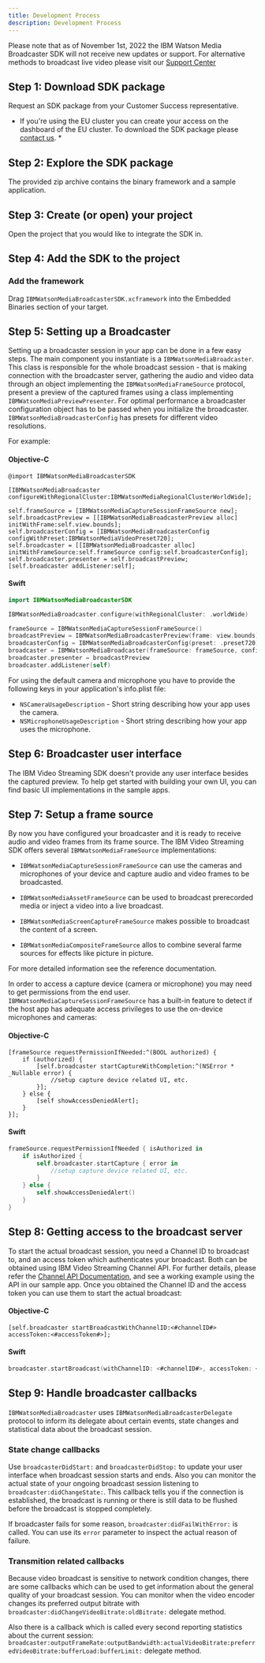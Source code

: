 ```yaml
---
title: Development Process
description: Development Process
---
```


<InlineNotification kind="warning" className="bx--no-gutter-sm">

Please note that as of November 1st, 2022 the IBM Watson Media Broadcaster SDK will not receive new updates or support. For alternative methods to broadcast live video please visit our [Support Center](https://support.video.ibm.com/hc/en-us/categories/200545448-Broadcasting-on-IBM-Watson-Media)

</InlineNotification>

## Step 1: Download SDK package

Request an SDK package from your Customer Success representative.

* If you're using the EU cluster you can create your access on the dashboard of the EU cluster. To download the SDK package please [contact us](https://video.ibm.com/enterprise-video/contact). *

## Step 2: Explore the SDK package

The provided zip archive contains the binary framework and a sample application.


## Step 3: Create (or open) your project

Open the project that you would like to integrate the SDK in.


## Step 4: Add the SDK to the project

### Add the framework

Drag `IBMWatsonMediaBroadcasterSDK.xcframework` into the Embedded Binaries section of your target.

## Step 5: Setting up a Broadcaster

Setting up a broadcaster session in your app can be done in a few easy steps. The main component you instantiate is a `IBMWatsonMediaBroadcaster`. This class is responsible for the whole broadcast session - that is making connection with the broadcaster server, gathering the audio and video data through an object implementing the `IBMWatsonMediaFrameSource` protocol, present a preview of the captured frames using a class implementing `IBMWatsonMediaPreviewPresenter`. For optimal performance a broadcaster configuration object has to be passed when you initialize the broadcaster. `IBMWatsonMediaBroadcasterConfig` has presets for different video resolutions.

For example:

#### Objective-C
```objc
@import IBMWatsonMediaBroadcasterSDK

[IBMWatsonMediaBroadcaster configureWithRegionalCluster:IBMWatsonMediaRegionalClusterWorldWide];

self.frameSource = [IBMWatsonMediaCaptureSessionFrameSource new];
self.broadcastPreview = [[IBMWatsonMediaBroadcasterPreview alloc] initWithFrame:self.view.bounds];
self.broadcasterConfig = [IBMWatsonMediaBroadcasterConfig configWithPreset:IBMWatsonMediaVideoPreset720];
self.broadcaster = [[IBMWatsonMediaBroadcaster alloc] initWithFrameSource:self.frameSource config:self.broadcasterConfig];
self.broadcaster.presenter = self.broadcastPreview;
[self.broadcaster addListener:self];
```

#### Swift
```swift
import IBMWatsonMediaBroadcasterSDK

IBMWatsonMediaBroadcaster.configure(withRegionalCluster: .worldWide)

frameSource = IBMWatsonMediaCaptureSessionFrameSource()
broadcastPreview = IBMWatsonMediaBroadcasterPreview(frame: view.bounds)
broadcasterConfig = IBMWatsonMediaBroadcasterConfig(preset: .preset720)
broadcaster = IBMWatsonMediaBroadcaster(frameSource: frameSource, config: broadcasterConfig)
broadcaster.presenter = broadcastPreview
broadcaster.addListener(self)
```

For using the default camera and microphone you have to provide the following keys in your application's info.plist file:

- `NSCameraUsageDescription` - Short string describing how your app uses the camera.
- `NSMicrophoneUsageDescription` - Short string describing how your app uses the microphone.

## Step 6: Broadcaster user interface

The IBM Video Streaming SDK doesn't provide any user interface besides the captured preview. To help get started with building your own UI, you can find basic UI implementations in the sample apps.

## Step 7: Setup a frame source

By now you have configured your broadcaster and it is ready to receive audio and video frames from its frame source. The IBM Video Streaming SDK offers several `IBMWatsonMediaFrameSource` implementations:

 - `IBMWatsonMediaCaptureSessionFrameSource` can use the cameras and microphones of your device and capture audio and video frames to be broadcasted.

 - `IBMWatsonMediaAssetFrameSource` can be used to broadcast prerecorded media or inject a video into a live broadcast.

 - `IBMWatsonMediaScreenCaptureFrameSource` makes possible to broadcast the content of a screen.

 - `IBMWatsonMediaCompositeFrameSource` allos to combine several farme sources for effects like picture in picture.

For more detailed information see the reference documentation.

In order to access a capture device (camera or microphone) you may need to get permissions from the end user.
`IBMWatsonMediaCaptureSessionFrameSource` has a built-in feature to detect if the host app has adequate access privileges to use the on-device microphones and cameras:

#### Objective-C
```objc
[frameSource requestPermissionIfNeeded:^(BOOL authorized) {
	if (authorized) {
		[self.broadcaster startCaptureWithCompletion:^(NSError * _Nullable error) {
        	//setup capture device related UI, etc.
 		}];
	} else {
		[self showAccessDeniedAlert];
	}
}];
```

#### Swift
```swift
frameSource.requestPermissionIfNeeded { isAuthorized in
    if isAuthorized {
		self.broadcaster.startCapture { error in
			//setup capture device related UI, etc.
		}
    } else {
		self.showAccessDeniedAlert()
    }
}
```

## Step 8: Getting access to the broadcast server

To start the actual broadcast session, you need a Channel ID to broadcast to, and an access token which authenticates your broadcast. Both can be obtained using IBM Video Streaming Channel API. For further details, please refer the [Channel API Documentation](https://developers.video.ibm.com/channel-api/getting-started.html), and see a working example using the API in our sample app. Once you obtained the Channel ID and the access token you can use them to start the actual broadcast:

#### Objective-C
```objc
[self.broadcaster startBroadcastWithChannelID:<#channelID#> accessToken:<#accessToken#>];
```

#### Swift
```swift
broadcaster.startBroadcast(withChannelID: <#channelID#>, accessToken: <#accessToken#>)
```

## Step 9: Handle broadcaster callbacks

`IBMWatsonMediaBroadcaster` uses `IBMWatsonMediaBroadcasterDelegate` protocol to inform its delegate about certain events, state changes and statistical data about the broadcast session.

### State change callbacks

Use `broadcasterDidStart:` and `broadcasterDidStop:` to update your user interface when broadcast session starts and ends. Also you can monitor the actual state of your ongoing broadcast session listening to `broadcaster:didChangeState:`. This callback tells you if the connection is established, the broadcast is running or there is still data to be flushed before the broadcast is stopped completely.

If broadcaster fails for some reason, `broadcaster:didFailWithError:` is called. You can use its `error` parameter to inspect the actual reason of failure.

### Transmition related callbacks

Because video broadcast is sensitive to network condition changes, there are some callbacks which can be used to get information about the general quality of your broadcast session. You can monitor when the video encoder changes its preferred output bitrate with `broadcaster:didChangeVideoBitrate:oldBitrate:` delegate method.

Also there is a callback which is called every second reporting statistics about the current session: `broadcaster:outputFrameRate:outputBandwidth:actualVideoBitrate:preferredVideoBitrate:bufferLoad:bufferLimit:` delegate method.

